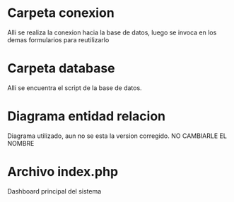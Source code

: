 # Carpeta conexion
Alli se realiza la conexion hacia la base de datos, luego se invoca en los demas formularios para
reutilizarlo

# Carpeta database
Alli se encuentra el script de la base de datos.

# Diagrama entidad relacion 
Diagrama utilizado, aun no se esta la version corregido. NO CAMBIARLE EL NOMBRE

# Archivo index.php
Dashboard principal del sistema 